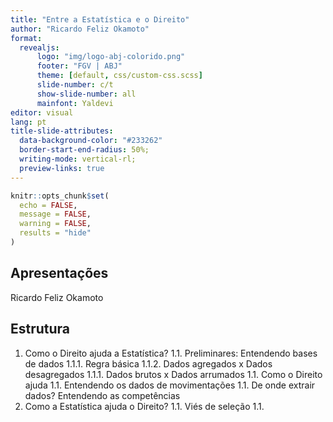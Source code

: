 ```yaml
---
title: "Entre a Estatística e o Direito"
author: "Ricardo Feliz Okamoto"
format: 
  revealjs:
      logo: "img/logo-abj-colorido.png"
      footer: "FGV | ABJ"
      theme: [default, css/custom-css.scss]
      slide-number: c/t
      show-slide-number: all
      mainfont: Yaldevi
editor: visual
lang: pt
title-slide-attributes: 
  data-background-color: "#233262"
  border-start-end-radius: 50%;
  writing-mode: vertical-rl;
  preview-links: true
---
```


```r
knitr::opts_chunk$set(
  echo = FALSE, 
  message = FALSE, 
  warning = FALSE, 
  results = "hide"
)
```

## Apresentações

Ricardo Feliz Okamoto

## Estrutura

1. Como o Direito ajuda a Estatística?
  1.1. Preliminares: Entendendo bases de dados
    1.1.1. Regra básica
    1.1.2. Dados agregados x Dados desagregados
    1.1.1. Dados brutos x Dados arrumados
  1.1. Como o Direito ajuda
    1.1. Entendendo os dados de movimentações
    1.1. De onde extrair dados? Entendendo as competências
2. Como a Estatística ajuda o Direito?
  1.1. Viés de seleção
  1.1. 